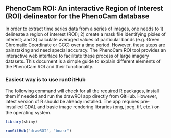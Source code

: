 ## PhenoCam ROI: An interactive Region of Interest (ROI) delineator for the PhenoCam database

In order to extract time series data from a series of images, one needs to 1) delineate a region of interest (ROI); 2) create a mask file identifying pixles of interest; and 3) calculate averaged values of particular bands (e.g. Green Chromatic Coordinate or GCC) over a time period. However, these steps are painstaking and need special accuracy. The PhenoCam ROI tool provides an interactive web interface to facilitate these process of large imagery datasets. This document is a simple guide to explain different elements of the PhenoCam ROI and their functionality.

### Easiest way is to use runGitHub
The following command will check for all the required R packages, install them if needed and run the drawROI app directly from GitHub. However, latest version of R should be already installed. The app requires pre-installed GDAL and basic image rendering libraries (png, jpeg, tif, etc.) on the operating system.

```r

library(shiny)

runGitHub("drawROI", "bnasr")

```
